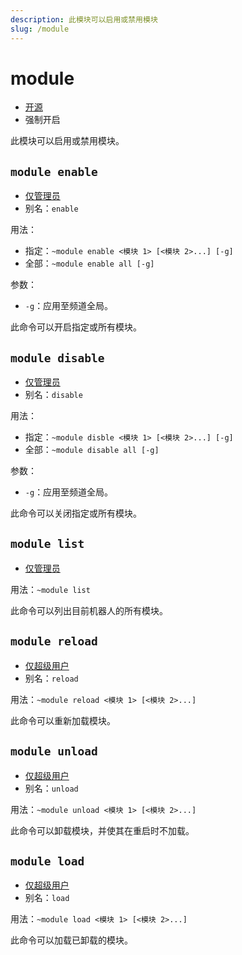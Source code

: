 ```yaml
---
description: 此模块可以启用或禁用模块
slug: /module
---
```


# module

-   [开源](/docs/help/faq#为什么有些模块没有开源)
-   强制开启

此模块可以启用或禁用模块。

## `module enable`

-   [仅管理员](permissions)
-   别名：`enable`

用法：

-   指定：`~module enable <模块 1> [<模块 2>...] [-g]`
-   全部：`~module enable all [-g]`

参数：

-   `-g`：应用至频道全局。

此命令可以开启指定或所有模块。

## `module disable`

-   [仅管理员](permissions)
-   别名：`disable`

用法：

-   指定：`~module disble <模块 1> [<模块 2>...] [-g]`
-   全部：`~module disable all [-g]`

参数：

-   `-g`：应用至频道全局。

此命令可以关闭指定或所有模块。

## `module list`

-   [仅管理员](permissions)

用法：`~module list`

此命令可以列出目前机器人的所有模块。

## `module reload`

-   [仅超级用户](permissions)
-   别名：`reload`

用法：`~module reload <模块 1> [<模块 2>...]`

此命令可以重新加载模块。

## `module unload`

-   [仅超级用户](permissions)
-   别名：`unload`

用法：`~module unload <模块 1> [<模块 2>...]`

此命令可以卸载模块，并使其在重启时不加载。

## `module load`

-   [仅超级用户](permissions)
-   别名：`load`

用法：`~module load <模块 1> [<模块 2>...]`

此命令可以加载已卸载的模块。
